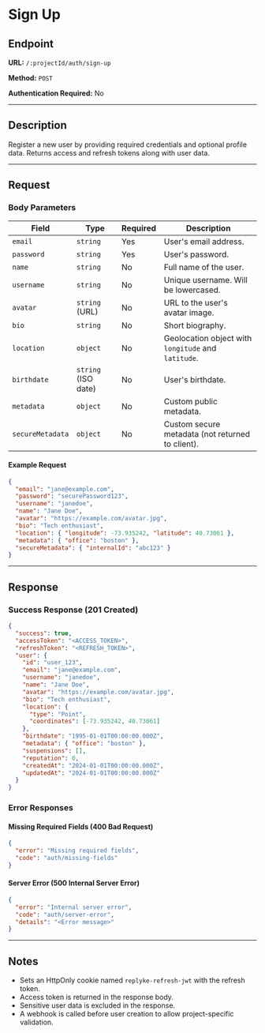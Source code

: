 # Sign Up

## Endpoint

**URL:** `/:projectId/auth/sign-up`

**Method:** `POST`

**Authentication Required:** No

---

## Description

Register a new user by providing required credentials and optional profile data. Returns access and refresh tokens along with user data.

---

## Request

### Body Parameters

| Field            | Type                | Required | Description                                         |
| ---------------- | ------------------- | -------- | --------------------------------------------------- |
| `email`          | `string`            | Yes      | User's email address.                               |
| `password`       | `string`            | Yes      | User's password.                                    |
| `name`           | `string`            | No       | Full name of the user.                              |
| `username`       | `string`            | No       | Unique username. Will be lowercased.                |
| `avatar`         | `string` (URL)      | No       | URL to the user's avatar image.                     |
| `bio`            | `string`            | No       | Short biography.                                    |
| `location`       | `object`            | No       | Geolocation object with `longitude` and `latitude`. |
| `birthdate`      | `string` (ISO date) | No       | User's birthdate.                                   |
| `metadata`       | `object`            | No       | Custom public metadata.                             |
| `secureMetadata` | `object`            | No       | Custom secure metadata (not returned to client).    |

#### Example Request

```json
{
  "email": "jane@example.com",
  "password": "securePassword123",
  "username": "janedoe",
  "name": "Jane Doe",
  "avatar": "https://example.com/avatar.jpg",
  "bio": "Tech enthusiast",
  "location": { "longitude": -73.935242, "latitude": 40.73061 },
  "metadata": { "office": "boston" },
  "secureMetadata": { "internalId": "abc123" }
}
```

---

## Response

### Success Response (201 Created)

```json
{
  "success": true,
  "accessToken": "<ACCESS_TOKEN>",
  "refreshToken": "<REFRESH_TOKEN>",
  "user": {
    "id": "user_123",
    "email": "jane@example.com",
    "username": "janedoe",
    "name": "Jane Doe",
    "avatar": "https://example.com/avatar.jpg",
    "bio": "Tech enthusiast",
    "location": {
      "type": "Point",
      "coordinates": [-73.935242, 40.73061]
    },
    "birthdate": "1995-01-01T00:00:00.000Z",
    "metadata": { "office": "boston" },
    "suspensions": [],
    "reputation": 0,
    "createdAt": "2024-01-01T00:00:00.000Z",
    "updatedAt": "2024-01-01T00:00:00.000Z"
  }
}
```

### Error Responses

#### Missing Required Fields (400 Bad Request)

```json
{
  "error": "Missing required fields",
  "code": "auth/missing-fields"
}
```

#### Server Error (500 Internal Server Error)

```json
{
  "error": "Internal server error",
  "code": "auth/server-error",
  "details": "<Error message>"
}
```

---

## Notes

- Sets an HttpOnly cookie named `replyke-refresh-jwt` with the refresh token.
- Access token is returned in the response body.
- Sensitive user data is excluded in the response.
- A webhook is called before user creation to allow project-specific validation.
